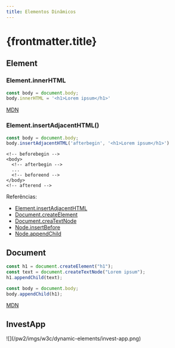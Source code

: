 ```yaml
---
title: Elementos Dinâmicos
---
```



# {frontmatter.title}

## Element


### Element.innerHTML

```js
const body = document.body;
body.innerHTML = '<h1>Lorem ipsum</h1>'
```

[MDN](https://developer.mozilla.org/en-US/docs/Web/API/Element/innerHTML)

### Element.insertAdjacentHTML()

```js
const body = document.body;
body.insertAdjacentHTML('afterbegin', '<h1>Lorem ipsum</h1>')
```

```markup
<!-- beforebegin -->
<body>
  <!-- afterbegin -->
  ...
  <!-- beforeend -->
</body>
<!-- afterend -->
```

Referências:

- [Element.insertAdjacentHTML](https://developer.mozilla.org/en-US/docs/Web/API/Element/insertAdjacentHTML)
- [Document.createElement](https://developer.mozilla.org/en-US/docs/Web/API/Document/createElement)
- [Document.creaTextNode](https://developer.mozilla.org/en-US/docs/Web/API/Document/creaTextNode)
- [Node.insertBefore](https://developer.mozilla.org/en-US/docs/Web/API/Node/insertBefore)
- [Node.appendChild](https://developer.mozilla.org/en-US/docs/Web/API/Node/appendChild)

## Document

```js
const h1 = document.createElement("h1");
const text = document.createTextNode("Lorem ipsum");
h1.appendChild(text);

const body = document.body;
body.appendChild(h1);
```

[MDN](https://developer.mozilla.org/en-US/docs/Web/API/Document)

## InvestApp

<div class="border-2 mb-6">
![](/pw2/imgs/w3c/dynamic-elements/invest-app.png)
</div>

<CodeTree src="/codes/w3c/dynamic-elements/invest-app" githubUrl={true} githubPages={true} />

<CodePreview src="/codes/w3c/dynamic-elements/invest-app/index.html" />

<CodePreview src="/codes/w3c/dynamic-elements/invest-app/js/main.js" />

<CodePreview src="/codes/w3c/dynamic-elements/invest-app/js/data.js" />

<CodePreview src="/codes/w3c/dynamic-elements/invest-app/js/components/InvestmentCard.js" />

<CodePreview src="/codes/w3c/dynamic-elements/invest-app/js/lib/utils.js" />



